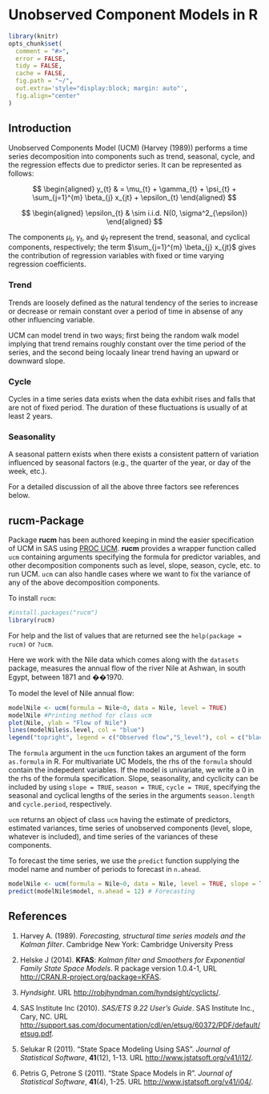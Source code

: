 <!--
%\VignetteEngine{knitr::knitr}
%\VignetteIndexEntry{Unobserved Component Models in R}
%\SweaveUTF8
-->

Unobserved Component Models in R
=======================================

```{r setup, echo = FALSE, message = FALSE}
library(knitr)
opts_chunk$set(
  comment = "#>",
  error = FALSE,
  tidy = FALSE,
  cache = FALSE,
  fig.path = "~/",
  out.extra='style="display:block; margin: auto"', 
  fig.align="center"
)
```

## Introduction

Unobserved Components Model (UCM) (Harvey (1989)) performs a time series decomposition into components such as trend, seasonal, cycle, and the regression effects due to predictor series. It can be represented as follows:

$$ 
\begin{aligned}
y_{t} & = \mu_{t} + \gamma_{t} + \psi_{t} + \sum_{j=1}^{m} \beta_{j} x_{jt} + \epsilon_{t} 
\end{aligned}
$$

$$
\begin{aligned}
\epsilon_{t} & \sim i.i.d. N(0, \sigma^2_{\epsilon})
\end{aligned}
$$

The components $\mu_{t}$, $\gamma_{t}$, and $\psi_{t}$ represent the trend, seasonal, and cyclical components, respectively; the term $\sum_{j=1}^{m} \beta_{j} x_{jt}$ gives the contribution of regression variables with fixed or time varying regression coefficients. 


### Trend

Trends are loosely defined as the natural tendency of the series to increase or decrease or remain constant over a period of time in absense of any other influencing variable. 

UCM can model trend in two ways; first being the random walk model implying that trend remains roughly constant over the time period of the series, and the second being locaaly linear trend having an upward or downward slope.

### Cycle

Cycles in a time series data exists when the data exhibit rises and falls that are not of fixed period. The duration of these fluctuations is usually of at least 2 years. 

### Seasonality

A seasonal pattern exists when there exists a consistent pattern of variation influenced by seasonal factors (e.g., the quarter of the year, or day of the week, etc.).

For a detailed discussion of all the above three factors see references below.

## rucm-Package

Package **rucm** has been authored keeping in mind the easier specification of UCM in SAS using [PROC UCM](http://support.sas.com/documentation/cdl/en/etsug/60372/HTML/default/viewer.htm#ucm_toc.htm). **rucm** provides a wrapper function called `ucm` containing arguments specifying the formula for predictor variables, and other decomposition components such as level, slope, season, cycle, etc. to run UCM. `ucm` can also handle cases where we want to fix the variance of any of the above decomposition components.

To install `rucm`:
```{r install, echo = T, message = F, eval = T}
#install.packages("rucm")
library(rucm)
```

For help and the list of values that are returned see the `help(package = rucm)` or `?ucm`.

Here we work with the Nile data which comes along with the `datasets` package, measures the annual flow of the river Nile at Ashwan, in south Egypt, between 1871 and ��1970.

To model the level of Nile annual flow:

```{r modelNile, echo = TRUE}
modelNile <- ucm(formula = Nile~0, data = Nile, level = TRUE)
modelNile #Printing method for class ucm
plot(Nile, ylab = "Flow of Nile")
lines(modelNile$s.level, col = "blue")
legend("topright", legend = c("Observed flow","S_level"), col = c("black","blue"), lty = 1)
```

The `formula` argument in the `ucm` function takes an argument of the form `as.formula` in R. For multivariate UC Models, the rhs of the `formula` should contain the indepedent variables. If the model is univariate, we write a 0 in the rhs of the formula specification. Slope, seasonality, and cyclicity can be included by using `slope = TRUE`, `season = TRUE`, `cycle = TRUE`, specifying the seasonal and cyclical lengths of the series in the arguments `season.length` and `cycle.period`, respectively. 

`ucm` returns an object of class `ucm` having the estimate of predictors, estimated variances,  time series of unobserved components (level, slope, whatever is included), and time series of the variances of these components.

To forecast the time series, we use the `predict` function supplying the model name and number of periods to forecast in `n.ahead`.

```{r forecast, echo = TRUE, eval = TRUE}
modelNile <- ucm(formula = Nile~0, data = Nile, level = TRUE, slope = TRUE)
predict(modelNile$model, n.ahead = 12) # Forecasting
```


## References

1. Harvey A. (1989). *Forecasting, structural time series models and the Kalman filter*. Cambridge New York: Cambridge University Press

2. Helske J (2014). **KFAS**: *Kalman filter and Smoothers for Exponential Family State Space Models*. R package version 1.0.4-1, URL [http://CRAN.R-project.org/package=KFAS](http://CRAN.R-project.org/package=KFAS).

3. *Hyndsight*. URL [http://robjhyndman.com/hyndsight/cyclicts/](http://robjhyndman.com/hyndsight/cyclicts/).

4. SAS Institute Inc (2010). *SAS/ETS 9.22 User's Guide*. SAS Institute Inc., Cary, NC. URL [http://support.sas.com/documentation/cdl/en/etsug/60372/PDF/default/etsug.pdf](http://support.sas.com/documentation/cdl/en/etsug/60372/PDF/default/etsug.pdf).

5. Selukar R (2011). "State Space Modeling Using SAS". *Journal of Statistical Software*, **41**(12), 1-13. URL [http://www.jstatsoft.org/v41/i12/](http://www.jstatsoft.org/v41/i12/).

6. Petris G, Petrone S (2011). "State Space Models in R". *Journal of Statistical Software*, **41**(4), 1-25. URL [http://www.jstatsoft.org/v41/i04/](http://www.jstatsoft.org/v41/i04/).